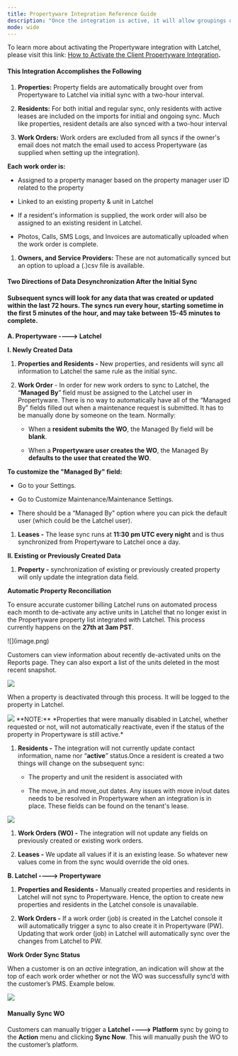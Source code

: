 ```yaml
---
title: Propertyware Integration Reference Guide
description: "Once the integration is active, it will allow groupings of properties. Latchel supports enterprise accounts as long as all the properties the property manager wants to sync with Latchel are in a single location. Latchel does not currently support syncing across multiple locations."
mode: wide
---
```


To learn more about activating the Propertyware integration with Latchel, please visit this link: [How to Activate the Client Propertyware Integration](/s/topic/0TO5e000000h9wqGAA/How-to-Activate-the-Client-Propertyware-Integration)**.**

#### **This Integration Accomplishes the Following**

1. **Properties:** Property fields are automatically brought over from Propertyware to Latchel via initial sync with a two-hour interval.

2. **Residents:** For both initial and regular sync, only residents with active leases are included on the imports for initial and ongoing sync. Much like properties, resident details are also synced with a two-hour interval

3. **Work Orders:** Work orders are excluded from all syncs if the owner's email does not match the email used to access Propertyware (as supplied when setting up the integration).

**Each work order is:**

* Assigned to a property manager based on the property manager user ID related to the property

* Linked to an existing property & unit in Latchel 

* If a resident's information is supplied, the work order will also be assigned to an existing resident in Latchel.

* Photos, Calls, SMS Logs, and Invoices are automatically uploaded when the work order is complete.

1. **Owners, and Service Providers:** These are not automatically synced but an option to upload a (.)csv file is available.

#### **Two Directions of Data Desynchronization After the Initial Sync**

#### Subsequent syncs will look for any data that was created or updated **within the last 72 hours**. The syncs run every hour, starting sometime in the first 5 minutes of the hour, and may take between 15-45 minutes to complete. 

**A. Propertyware ----> Latchel**

**I. Newly Created Data**

1. **Properties and Residents -** New properties, and residents will sync all information to Latchel the same rule as the initial sync.

2. **Work Order** - In order for new work orders to sync to Latchel, the “**Managed By**” field must be assigned to the Latchel user in Propertyware. There is no way to automatically have all of the “Managed By” fields filled out when a maintenance request is submitted. It has to be manually done by someone on the team. Normally:

   * When a **resident submits the WO**, the Managed By field will be **blank**.

   * When a **Propertyware user creates the WO**, the Managed By **defaults to the user that created the WO**.

**To customize the "Managed By" field:**

* Go to your Settings.

* Go to Customize Maintenance/Maintenance Settings.

* There should be a “Managed By” option where you can pick the default user (which could be the Latchel user).

1. **Leases -** The lease sync runs at **11:30 pm UTC every night** and is thus synchronized from Propertyware to Latchel once a day.

**II. Existing or Previously Created Data**

1. **Property -** synchronization of existing or previously created property will only update the integration data field.

**Automatic Property Reconciliation**

To ensure accurate customer billing Latchel runs on automated process each month to de-activate any active units in Latchel that no longer exist in the Propertyware property list integrated with Latchel. This process currently happens on the **27th at 3am PST**.

<Frame>
  ![](image.png)
</Frame>

Customers can view information about recently de-activated units on the Reports page. They can also export a list of the units deleted in the most recent snapshot.

<Frame>
  <img src="/images/rtaImage-346.jpg" />
</Frame>

When a property is deactivated through this process. It will be logged to the property in Latchel.

<Frame>
  <img src="/images/rtaImage-347.jpg" />
</Frame>

<Info>
  **NOTE:** *Properties that were manually disabled in Latchel, whether requested or not, will not automatically reactivate, even if the status of the property in Propertyware is still active.*
</Info>

1. **Residents -** The integration will not currently update contact information, name nor “**active**” status.Once a resident is created a two things will change on the subsequent sync:

   * The property and unit the resident is associated with

   * The move\_in and move\_out dates. Any issues with move in/out dates needs to be resolved in Propertyware when an integration is in place. These fields can be found on the tenant's lease.

<Frame>
  <img src="/images/rtaImage-348.jpg" />
</Frame>

1. **Work Orders (WO) -** The integration will not update any fields on previously created or existing work orders.

2. **Leases -** We update all values if it is an existing lease. So whatever new values come in from the sync would override the old ones.

**B. Latchel ----> Propertyware**

1. **Properties and Residents -** Manually created properties and residents in Latchel will not sync to Propertyware. Hence, the option to create new properties and residents in the Latchel console is unavailable.

2. **Work Orders -** If a work order (job) is created in the Latchel console it will automatically trigger a sync to also create it in Propertyware (PW). Updating that work order (job) in Latchel will automatically sync over the changes from Latchel to PW.

**Work Order Sync Status**

When a customer is on an *active* integration, an indication will show at the top of each work order whether or not the WO was successfully sync’d with the customer’s PMS. Example below.

<Frame>
  <img src="/images/rtaImage-349.jpg" />
</Frame>

#### **Manually Sync WO**

Customers can manually trigger a **Latchel ----> Platform** sync by going to the **Action** menu and clicking **Sync Now**. This will manually push the WO to the customer’s platform.